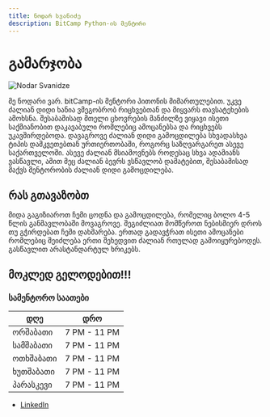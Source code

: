```yaml
---
title: ნოდარ სვანიძე
description: BitCamp Python-ის მენტორი
---
```


# გამარჯობა

![Nodar Svanidze](/images/mentors/nodar-svanidze.jpg)

მე ნოდარი ვარ. bitCamp-ის მენტორი პითონის მიმართულებით. უკვე ძალიან დიდი ხანია ვმეგობრობ რიცხვებთან და მიყვარს თავსატეხების ამოხსნა.
შესაბამისად მთელი ცხოვრების მანძილზე ვიყავი ისეთი საქმიანობით დაკავაბული რომლებიც ამოცანებსა და რიცხვებს უკავშირდებოდა.
დავაგროვე ძალიან დიდი გამოცდილება სხვადასხვა ტიპის დამკვეთებთან ურთიერთობაში, როგორც საზღვარგარეთ ასევე საქართველოში.
ასევე ძალიან მსიამოვნებს როდესაც სხვა ადამიანს ვასწავლი, ამით მეც ძალიან ბევრს ვსწავლობ დამატებით, შესაბამისად მაქვს მენტორობის ძალიან დიდი გამოცდილება.

## რას გთავაზობთ

მიდა გაგიზიაროთ ჩემი ცოდნა და გამოცდილება, რომელიც ბოლო 4-5 წლის განმავლობაში მოვაგროვე. შეგიძლიათ მომწეროთ ნებისმიერ დროს თუ გჭირდებათ ჩემი დახმარება.
ერთად გადავჭრათ ისეთი ამოცანები რომლებიც შეიძლება ერთი შეხედვით ძალიან რთულად გამოიყურებოდეს. გასწავლით არასტანდარტულ ხრიკებს.

## მოკლედ გელოდებით!!!

### სამენტორო საათები

| დღე       | დრო          |
| --------- | ------------ |
| ორშაბათი  | 7 PM - 11 PM |
| სამშაბათი | 7 PM - 11 PM |
| ოთხშაბათი | 7 PM - 11 PM |
| ხუთშაბათი | 7 PM - 11 PM |
| პარასკევი | 7 PM - 11 PM |

- [LinkedIn](https://www.linkedin.com/in/nodar-svanidze-a1836817a/)
